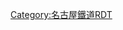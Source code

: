 {{Routemap|collapse=yes|title=知多新線|title-bg=#2a9dd8|title-color=white|map=
BHFq\ABZq+r\~~0.0~~KC17 '''[[富貴站 (日本)|富貴]]'''~~[[河和線]]
DST~~3.0~~{{link-ja|別曾池信號場|別曽池信号場}}
TUNNEL1~~ ~~深谷隧道~~409.3公尺
TUNNEL2~~ ~~上野間隧道~~110公尺
hBHFae~~5.8~~KC20 '''[[上野間站|上野間]]'''
TUNNEL2~~ ~~小原隧道~~111公尺
BHF~~6.7~~KC21 '''[[美濱綠苑站|美濱綠苑]]'''
TUNNEL2~~ ~~谷隧道~~195公尺
hBHFae~~8.1~~KC22 '''[[知多奧田站|知多奧田]]'''
hBHFae~~9.8~~KC23 '''[[野間站|野間]]'''
TUNNEL2~~ ~~細目隧道~~205公尺
hSTRae!~eBHF~~ ~~''{{link-ja|小野浦站|小野浦駅|小野浦}}''（假稱）~~（{{link-ja|未成站|未成駅}}）
TUNNEL1~~ ~~小野浦隧道~~405公尺
TUNNEL1~~ ~~{{link-ja|內海隧道|内海トンネル}}~~440公尺
hKBHFe~~13.9~~KC24 '''[[內海站 (愛知縣)|內海]]'''
|below=
橋梁、隧道的詳細資料<br />參見《鐵道Pictorial No.816》p.&nbsp;101
|bottom={{navbar|名古屋鐵道RDT/知多新線}}
}}<noinclude>{{rdt intro|[[知多新線|名古屋鐵道知多新線]]}}

[[Category:名古屋鐵道RDT]]
[[Category:知多新線| ]]

</noinclude>